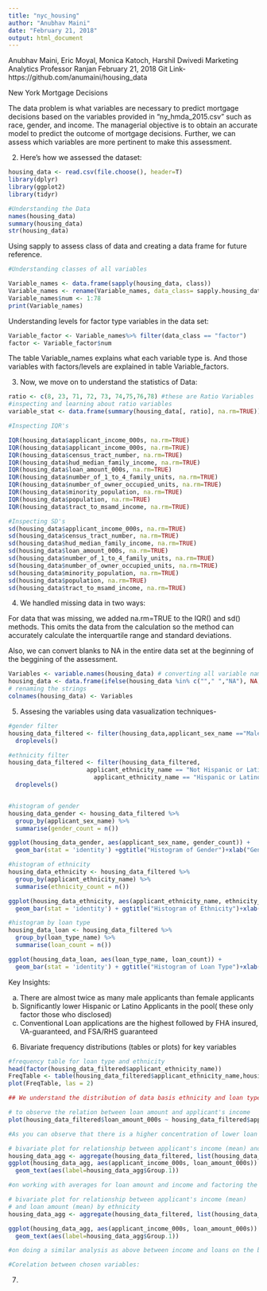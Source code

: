 ```yaml
---
title: "nyc_housing"
author: "Anubhav Maini"
date: "February 21, 2018"
output: html_document
---
```

Anubhav Maini, Eric Moyal, Monica Katoch, Harshil Dwivedi
Marketing Analytics
Professor Ranjan
February 21, 2018
Git Link- https://github.com/anumaini/housing_data

New York Mortgage Decisions 

The data problem is what variables are necessary to predict mortgage decisions based on the variables provided in “ny_hmda_2015.csv” such as race, gender, and income. The managerial objective is to obtain an accurate model to predict the outcome of mortgage decisions. Further, we can assess which variables are more pertinent to make this assessment. 

2. Here's how we assessed the dataset: 

```r

housing_data <- read.csv(file.choose(), header=T)
library(dplyr)
library(ggplot2)
library(tidyr)

#Understanding the Data 
names(housing_data)
summary(housing_data)
str(housing_data)
```

Using sapply to assess class of data and creating a data frame for future reference. 

```r
#Understanding classes of all variables 

Variable_names <- data.frame(sapply(housing_data, class))
Variable_names <- rename(Variable_names, data_class= sapply.housing_data..class.)
Variable_names$num <- 1:78
print(Variable_names)
```

Understanding levels for factor type variables in the data set: 

```r
Variable_factor <- Variable_names%>% filter(data_class == "factor") 
factor <- Variable_factor$num
```

The table Variable_names explains what each variable type is. And those variables with factors/levels are explained in table Variable_factors.    

3. Now, we move on to understand the statistics of Data:

```r
ratio <- c(8, 23, 71, 72, 73, 74,75,76,78) #these are Ratio Variables
#inspecting and learning about ratio variables 
variable_stat <- data.frame(summary(housing_data[, ratio], na.rm=TRUE))

#Inspecting IQR's

IQR(housing_data$applicant_income_000s, na.rm=TRUE)
IQR(housing_data$applicant_income_000s, na.rm=TRUE)
IQR(housing_data$census_tract_number, na.rm=TRUE)
IQR(housing_data$hud_median_family_income, na.rm=TRUE)
IQR(housing_data$loan_amount_000s, na.rm=TRUE)
IQR(housing_data$number_of_1_to_4_family_units, na.rm=TRUE)
IQR(housing_data$number_of_owner_occupied_units, na.rm=TRUE)
IQR(housing_data$minority_population, na.rm=TRUE)
IQR(housing_data$population, na.rm=TRUE)
IQR(housing_data$tract_to_msamd_income, na.rm=TRUE)

#Inspecting SD's
sd(housing_data$applicant_income_000s, na.rm=TRUE)
sd(housing_data$census_tract_number, na.rm=TRUE)
sd(housing_data$hud_median_family_income, na.rm=TRUE)
sd(housing_data$loan_amount_000s, na.rm=TRUE)
sd(housing_data$number_of_1_to_4_family_units, na.rm=TRUE)
sd(housing_data$number_of_owner_occupied_units, na.rm=TRUE)
sd(housing_data$minority_population, na.rm=TRUE)
sd(housing_data$population, na.rm=TRUE)
sd(housing_data$tract_to_msamd_income, na.rm=TRUE)

```

4. We handled missing data in two ways: 

For data that was missing, we added na.rm=TRUE to the IQR() and sd() methods. This omits the data from the calculation so the method can accurately calculate the interquartile range and standard deviations. 

Also, we can convert blanks to NA in the entire data set at the beginning of the beggining of the assessment. 

```r
Variables <- variable.names(housing_data) # converting all variable names to  
housing_data <- data.frame(ifelse(housing_data %in% c(""," ","NA"), NA, housing_data))#Treating blanks and reconverting list to Data Frame 
# renaming the strings
colnames(housing_data) <- Variables  
```

5. Assesing the variables using data vasualization techniques- 

```r
#gender filter
housing_data_filtered <- filter(housing_data,applicant_sex_name =="Male" | applicant_sex_name == "Female") %>% 
  droplevels()

#ethnicity filter
housing_data_filtered <- filter(housing_data_filtered,
                      applicant_ethnicity_name == "Not Hispanic or Latino" | 
                        applicant_ethnicity_name == "Hispanic or Latino") %>% 
  droplevels()


#histogram of gender
housing_data_gender <- housing_data_filtered %>% 
  group_by(applicant_sex_name) %>%
  summarise(gender_count = n()) 

ggplot(housing_data_gender, aes(applicant_sex_name, gender_count)) +
  geom_bar(stat = 'identity') +ggtitle("Histogram of Gender")+xlab("Gender")+ylab("Frequency")

#histogram of ethnicity
housing_data_ethnicity <- housing_data_filtered %>% 
  group_by(applicant_ethnicity_name) %>%
  summarise(ethnicity_count = n()) 

ggplot(housing_data_ethnicity, aes(applicant_ethnicity_name, ethnicity_count))+
  geom_bar(stat = 'identity') + ggtitle("Histogram of Ethnicity")+xlab("Ethnicity")+ylab("Frequency")

#histogram by loan type
housing_data_loan <- housing_data_filtered %>% 
  group_by(loan_type_name) %>%
  summarise(loan_count = n()) 

ggplot(housing_data_loan, aes(loan_type_name, loan_count)) +
  geom_bar(stat = 'identity') + ggtitle("Histogram of Loan Type")+xlab("Loan Type")+ylab("Frequency")

```
Key Insights: 

a) There are almost twice as many male applicants than female applicants 
b) Significantly lower Hispanic or Latino Applicants in the pool( these only factor those who disclosed)
c) Conventional Loan applications are the highest followed by FHA insured, VA-guaranteed, and FSA/RHS guaranteed 

6. Bivariate frequency distributions (tables or plots) for key variables

```r
#frequency table for loan type and ethnicity
head(factor(housing_data_filtered$applicant_ethnicity_name))
FreqTable <- table(housing_data_filtered$applicant_ethnicity_name,housing_data_filtered$loan_type_name)
plot(FreqTable, las = 2)

## We understand the distribution of data basis ethnicity and loan type. Conventional non Hispanic or Latino applicants are the largest in this data set. Other three loan types follow suit as per the bi-variate Frequecy table. 

# to observe the relation between loan amount and applicant's income
plot(housing_data_filtered$loan_amount_000s ~ housing_data_filtered$applicant_income_000s, main="Scatterplot of loan amount and applicant's income",xlab="Income(in thousands)",ylab="Loan Amount(in thousands)")

#As you can observe that there is a higher concentration of lower loan amounts as a factor of lower income. Although there are instances where the loan amounts for the same income are higher/audacious(in the real world), these outliers make a small portion of the data.   

# bivariate plot for relationship between applicant's income (mean) and loan amount (mean) by loan type
housing_data_agg <- aggregate(housing_data_filtered, list(housing_data_filtered$loan_type_name), mean, na.rm=TRUE)
ggplot(housing_data_agg, aes(applicant_income_000s, loan_amount_000s)) + geom_point() +
  geom_text(aes(label=housing_data_agg$Group.1))

#on working with averages for loan amount and income and factoring the loan type, we notice that conventional loan averages as a factor of mean income and loan are diagnoally dispered in the graph when compared to HS guarenteed. This means that the HS guarenteed applicants have lesser incomes and also apply for lower loan amounts, which in the real word makes sense. We can draw conclusions accordingly for the other two as they lie in between these plots. 

# bivariate plot for relationship between applicant's income (mean) 
# and loan amount (mean) by ethnicity
housing_data_agg <- aggregate(housing_data_filtered, list(housing_data_filtered$applicant_ethnicity_name), mean, na.rm=TRUE)

ggplot(housing_data_agg, aes(applicant_income_000s, loan_amount_000s)) + geom_point() +
  geom_text(aes(label=housing_data_agg$Group.1))

#on doing a similar analysis as above between income and loans on the basis of ethnicity, we learn that those applicants who identify as Hispanic or Latino have lower incomes and apply for high loan amounts. The contrary is observed for those who did not identify with this ethnicity.

```


```r
#Corelation between chosen variables: 


```



7. 




